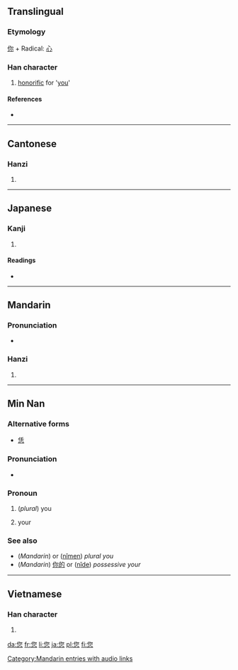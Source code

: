 ==Translingual==

===Etymology===
[[你]] + Radical: [[心]]

===Han character===
{{Han char|rn=61|rad=心|as=07|sn=11|four=2733<sub>9</sub>|canj=人火心 (OFP)|ids=⿱[[你]][[心]]}}

# [[honorific]] for '[[you]]'

====References====
* {{Han ref|kx=0388.341|dkj=10712|dj=0721.230|hdz=42301.020|uh=60A8|ud=24744|bh=B17A|bd=45434}}

----

==Cantonese==

===Hanzi===
{{yue-hanzi|jyut=|y=nei5}}

# {{defn|Cantonese|sort=心07}}

----

==Japanese==

===Kanji===
{{ja-kanji|grade=|rs=心07}}

# {{defn|Japanese}}

====Readings====
* {{ja-readings|on=[[じ]] (ji)|kun=}}

----

==Mandarin==

===Pronunciation===
* {{audio|zh-nín.ogg|audio}}

===Hanzi===
{{cmn-hanzi|pin=[[nín]] ([[nin2]])|wg=nin<sup>2</sup>}}

# {{defn|Mandarin|sort=心07}}

[[Category:Mandarin entries with audio links]]

----

==Min Nan==

===Alternative forms===
* [[恁]]

===Pronunciation===
* {{IPA|[ lɪn˥˧ ]|lang=nan}}

===Pronoun===
{{nan-pronoun|ts|poj=lín|pojt=lin2|rs=心07}}

# (''plural'') you
# {{possessive|lang=nan}} your

===See also===
* (''Mandarin'') {{zh-ts|你們|你们}} or ([[nǐmen]]) ''plural you''
* (''Mandarin'') [[你的]] or ([[nǐde]]) ''possessive your''

----

==Vietnamese==

===Han character===
{{vi-hantu|[[nâm]]|rs=心07}}

# {{defn|Vietnamese|sort=心07}}

[[da:您]]
[[fr:您]]
[[li:您]]
[[ja:您]]
[[pl:您]]
[[fi:您]]